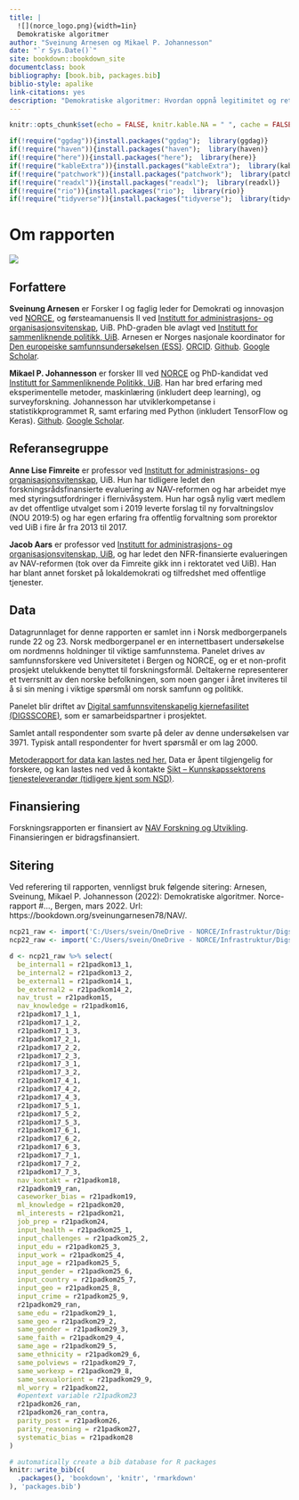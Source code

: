```yaml
--- 
title: |
  ![](norce_logo.png){width=1in}  
  Demokratiske algoritmer
author: "Sveinung Arnesen og Mikael P. Johannesson"  
date: "`r Sys.Date()`"
site: bookdown::bookdown_site
documentclass: book
bibliography: [book.bib, packages.bib]
biblio-style: apalike
link-citations: yes
description: "Demokratiske algoritmer: Hvordan oppnå legitimitet og rettferdighet i automatiserte beslutningsprosesser i offentlig forvaltning"
---
```

```r
knitr::opts_chunk$set(echo = FALSE, knitr.kable.NA = " ", cache = FALSE, warning = FALSE)

if(!require("ggdag")){install.packages("ggdag");  library(ggdag)}
if(!require("haven")){install.packages("haven");  library(haven)}
if(!require("here")){install.packages("here");  library(here)}
if(!require("kableExtra")){install.packages("kableExtra");  library(kableExtra)}
if(!require("patchwork")){install.packages("patchwork");  library(patchwork)}
if(!require("readxl")){install.packages("readxl");  library(readxl)}
if(!require("rio")){install.packages("rio");  library(rio)}
if(!require("tidyverse")){install.packages("tidyverse");  library(tidyverse)}
```


# Om rapporten {#om}

![](figs/png/nav_ordsky.png)
<!-- ## Kort sammendrag -->
<!-- Den pågående automatiseringen av beslutningsprosesser i offentlig forvaltning representerer en omveltning innenfor byråkratisk myndighetsutøvelse. -->
<!-- Tilgang på store mengder relevant digital data og økende muligheter for å behandle informasjonen gjør at oppgaver som tidligere måtte behandles manuelt kan overlates til hel- eller halvautomatiserte prosesser med vesentlig redusert menneskelig inngripen. -->
<!-- På den ene siden gir denne utviklingen store effektiviseringsmuligheter og potensial for offentlige besparelser. -->
<!-- På den andre siden er ivaretakelsen av forvaltningens legitimitet i befolkningen et risikoaspekt i denne utviklingen. -->
<!-- Det overordnede målet med denne rapporten er å studere ut fra et demokratiperspektiv om, og i så fall hvordan, oppfattelsen av NAV som institusjon blant innbyggere i Norge påvirkes av en overgang til økt grad av automatisert saksbehandling. -->

## Forfattere


**Sveinung Arnesen** er Forsker I og faglig leder for Demokrati og innovasjon ved [NORCE](https://www.norceresearch.no/personer/sveinung-arnesen), og førsteamanuensis II ved [Institutt for administrasjons- og organisasjonsvitenskap](https://www.uib.no/personer/Sveinung.Arnesen), UiB. 
PhD-graden ble avlagt ved [Institutt for sammenliknende politikk, UiB](https://www.uib.no/sampol). 
Arnesen er Norges nasjonale koordinator for [Den europeiske samfunnsundersøkelsen (ESS)](europeansocialsurvey.org). [ORCID](https://orcid.org/0000-0002-2825-0664). [Github](https://github.com/SveinungA/). [Google Scholar](https://scholar.google.com/citations?user=xz8JwjAAAAAJ&hl=no&oi=ao).

**Mikael P. Johannesson** er forsker III ved [NORCE](https://www.norceresearch.no/personer/sveinung-arnesen) og PhD-kandidat ved [Institutt for Sammenliknende Politikk, UiB](https://www.uib.no/sampol).
Han har bred erfaring med eksperimentelle metoder, maskinlæring (inkludert deep learning), og surveyforskning.
Johannesson har utviklerkompetanse i statistikkprogrammet R, samt erfaring med Python (inkludert TensorFlow og Keras). [Github](https://github.com/mikajoh). [Google Scholar](https://scholar.google.com/citations?user=wG8CyVUAAAAJ&hl=no&oi=ao).

## Referansegruppe 

**Anne Lise Fimreite** er professor ved [Institutt for administrasjons- og organisasjonsvitenskap](https://www.uib.no/personer/Anne.Lise.Fimreite), UiB.
Hun har tidligere ledet den forskningsrådsfinansierte evaluering av NAV-reformen og har arbeidet mye med styringsutfordringer i flernivåsystem. 
Hun har også nylig vært medlem av det offentlige utvalget som i 2019 leverte forslag til ny forvaltningslov (NOU 2019:5) og har egen erfaring fra offentlig forvaltning som prorektor ved UiB i fire år fra 2013 til 2017. 

**Jacob Aars** er professor ved [Institutt for administrasjons- og organisasjonsvitenskap, UiB](https://www.uib.no/personer/Jacob.Aars), og har ledet den NFR-finansierte evalueringen av NAV-reformen (tok over da Fimreite gikk inn i rektoratet ved UiB). 
Han har blant annet forsket på lokaldemokrati og tilfredshet med offentlige tjenester.

## Data

Datagrunnlaget for denne rapporten er samlet inn i Norsk medborgerpanels runde 22 og 23.
Norsk medborgerpanel er en internettbasert undersøkelse om nordmenns holdninger til viktige samfunnstema.
Panelet drives av samfunnsforskere ved Universitetet i Bergen og NORCE, og er et non-profit prosjekt utelukkende benyttet til forskningsformål. 
Deltakerne representerer et tverrsnitt av den norske befolkningen, som noen ganger i året inviteres til å si sin mening i viktige spørsmål om norsk samfunn og politikk.

Panelet blir driftet av [Digital samfunnsvitenskapelig kjernefasilitet (DIGSSCORE)](www.digsscore.uib.no), som er samarbeidspartner i prosjektet.

Samlet antall respondenter som svarte på deler av denne undersøkelsen var 3971.
Typisk antall respondenter for hvert spørsmål er om lag 2000.

[Metoderapport for data kan lastes ned her.](https://www.uib.no/en/digsscore/122162/methodology-and-field-periods)
Data er åpent tilgjengelig for forskere, og kan lastes ned ved å kontakte [Sikt – Kunnskapssektorens tjenesteleverandør (tidligere kjent som NSD)](https://sikt.no/).

## Finansiering
Forskningsrapporten er finansiert av [NAV Forskning og Utvikling](https://www.nav.no/no/nav-og-samfunn/kunnskap/fou-midler/pagaende-fou-prosjekter2/navs-tiltak-og-virkemidler).
Finansieringen er bidragsfinansiert.

## Sitering

Ved referering til rapporten, vennligst bruk følgende sitering:
Arnesen, Sveinung, Mikael P. Johannesson (2022): Demokratiske algoritmer. Norce-rapport #..., Bergen, mars 2022. Url: https://bookdown.org/sveinungarnesen78/NAV/.

```r
ncp21_raw <- import('C:/Users/svein/OneDrive - NORCE/Infrastruktur/Digsscore/Medborgerpanelet/2021-2/Norsk medborgerpanel - runde 21 - v-100-O.sav')
ncp22_raw <- import('C:/Users/svein/OneDrive - NORCE/Infrastruktur/Digsscore/Medborgerpanelet/2021-3/Norsk medborgerpanel - runde 22 - v-100-O.sav')

d <- ncp21_raw %>% select(
  be_internal1 = r21padkom13_1,
  be_internal2 = r21padkom13_2,
  be_external1 = r21padkom14_1,
  be_external2 = r21padkom14_2,
  nav_trust = r21padkom15,
  nav_knowledge = r21padkom16,
  r21padkom17_1_1,
  r21padkom17_1_2,
  r21padkom17_1_3,
  r21padkom17_2_1,
  r21padkom17_2_2,
  r21padkom17_2_3,
  r21padkom17_3_1,
  r21padkom17_3_2,
  r21padkom17_4_1,
  r21padkom17_4_2,
  r21padkom17_4_3,
  r21padkom17_5_1,
  r21padkom17_5_2,
  r21padkom17_5_3,
  r21padkom17_6_1,
  r21padkom17_6_2,
  r21padkom17_6_3,
  r21padkom17_7_1,
  r21padkom17_7_2,
  r21padkom17_7_3,
  nav_kontakt = r21padkom18,
  r21padkom19_ran,
  caseworker_bias = r21padkom19,
  ml_knowledge = r21padkom20,
  ml_interests = r21padkom21,
  job_prep = r21padkom24,
  input_health = r21padkom25_1,
  input_challenges = r21padkom25_2,
  input_edu = r21padkom25_3,
  input_work = r21padkom25_4,
  input_age = r21padkom25_5,
  input_gender = r21padkom25_6,
  input_country = r21padkom25_7,
  input_geo = r21padkom25_8,
  input_crime = r21padkom25_9,
  r21padkom29_ran,
  same_edu = r21padkom29_1,
  same_geo = r21padkom29_2,
  same_gender = r21padkom29_3,
  same_faith = r21padkom29_4,
  same_age = r21padkom29_5,
  same_ethnicity = r21padkom29_6,
  same_polviews = r21padkom29_7,
  same_workexp = r21padkom29_8,
  same_sexualorient = r21padkom29_9,
  ml_worry = r21padkom22,
  #opentext variable r21padkom23
  r21padkom26_ran,
  r21padkom26_ran_contra,
  parity_post = r21padkom26,
  parity_reasoning = r21padkom27,
  systematic_bias = r21padkom28
)
```


```r
# automatically create a bib database for R packages
knitr::write_bib(c(
  .packages(), 'bookdown', 'knitr', 'rmarkdown'
), 'packages.bib')
```
